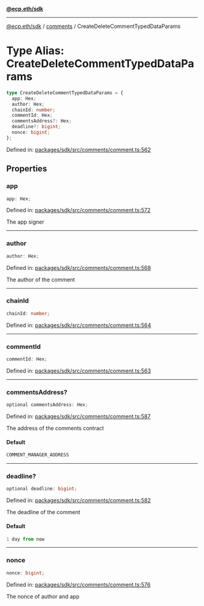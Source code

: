 [**@ecp.eth/sdk**](../../index.mdx)

***

[@ecp.eth/sdk](/sdk-reference/index.mdx) / [comments](/sdk-reference/comments/index.mdx) / CreateDeleteCommentTypedDataParams

# Type Alias: CreateDeleteCommentTypedDataParams

```ts
type CreateDeleteCommentTypedDataParams = {
  app: Hex;
  author: Hex;
  chainId: number;
  commentId: Hex;
  commentsAddress?: Hex;
  deadline?: bigint;
  nonce: bigint;
};
```

Defined in: [packages/sdk/src/comments/comment.ts:562](https://github.com/ecp-eth/comments-monorepo/blob/main/packages/sdk/src/comments/comment.ts#L562)

## Properties

### app

```ts
app: Hex;
```

Defined in: [packages/sdk/src/comments/comment.ts:572](https://github.com/ecp-eth/comments-monorepo/blob/main/packages/sdk/src/comments/comment.ts#L572)

The app signer

***

### author

```ts
author: Hex;
```

Defined in: [packages/sdk/src/comments/comment.ts:568](https://github.com/ecp-eth/comments-monorepo/blob/main/packages/sdk/src/comments/comment.ts#L568)

The author of the comment

***

### chainId

```ts
chainId: number;
```

Defined in: [packages/sdk/src/comments/comment.ts:564](https://github.com/ecp-eth/comments-monorepo/blob/main/packages/sdk/src/comments/comment.ts#L564)

***

### commentId

```ts
commentId: Hex;
```

Defined in: [packages/sdk/src/comments/comment.ts:563](https://github.com/ecp-eth/comments-monorepo/blob/main/packages/sdk/src/comments/comment.ts#L563)

***

### commentsAddress?

```ts
optional commentsAddress: Hex;
```

Defined in: [packages/sdk/src/comments/comment.ts:587](https://github.com/ecp-eth/comments-monorepo/blob/main/packages/sdk/src/comments/comment.ts#L587)

The address of the comments contract

#### Default

```ts
COMMENT_MANAGER_ADDRESS
```

***

### deadline?

```ts
optional deadline: bigint;
```

Defined in: [packages/sdk/src/comments/comment.ts:582](https://github.com/ecp-eth/comments-monorepo/blob/main/packages/sdk/src/comments/comment.ts#L582)

The deadline of the comment

#### Default

```ts
1 day from now
```

***

### nonce

```ts
nonce: bigint;
```

Defined in: [packages/sdk/src/comments/comment.ts:576](https://github.com/ecp-eth/comments-monorepo/blob/main/packages/sdk/src/comments/comment.ts#L576)

The nonce of author and app
